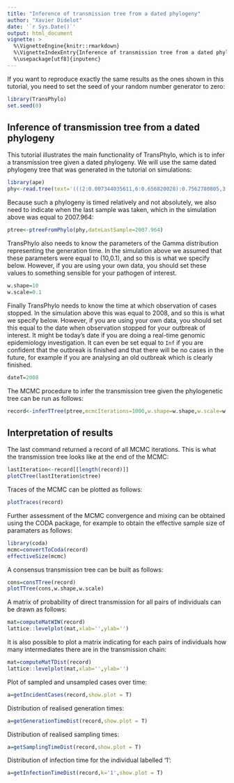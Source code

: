 ```yaml
---
title: "Inference of transmission tree from a dated phylogeny"
author: "Xavier Didelot"
date: '`r Sys.Date()`'
output: html_document
vignette: >
  %\VignetteEngine{knitr::rmarkdown}
  %\VignetteIndexEntry{Inference of transmission tree from a dated phylogeny}
  %\usepackage[utf8]{inputenc}
---
```



If you want to reproduce exactly the same results as the ones shown in this tutorial, you need to set the seed of your random number generator to zero:
```r
library(TransPhylo)
set.seed(0)
```

## Inference of transmission tree from a dated phylogeny

This tutorial illustrates the main functionality of TransPhylo, which is to infer a transmission tree given a dated phylogeny. We will use the same dated phylogeny tree that was generated in the tutorial on simulations:

```r
library(ape)
phy<-read.tree(text='(((2:0.007344035611,6:0.656820028):0.7562780805,3:1.643413444):1.293120815,((5:1.519248672,1:1.231048819):0.303038892,4:1.257652937):0.784065883);')
```

Because such a phylogeny is timed relatively and not absolutely, we also need to indicate when the last sample was taken, which in the simulation above was equal to 2007.964:

```r
ptree<-ptreeFromPhylo(phy,dateLastSample=2007.964)
```

TransPhylo also needs to know the parameters of the Gamma distribution representing the generation time. In the simulation above we assumed that these parameters were equal to (10,0.1), and so this is what we specify below. However, if you are using your own data, you should set these values to something sensible for your pathogen of interest.
```r
w.shape=10
w.scale=0.1
```

Finally TransPhylo needs to know the time at which observation of cases stopped. In the simulation above this was equal to 2008, and so this is what we specify below. However, if you are using your own data, you should set this equal to the date when observation stopped for your outbreak of interest. It might be today's date if you are doing a real-time genomic epidemiology investigation. It can even be set equal to `Inf` if you are confident that the outbreak is finished and that there will be no cases in the future, for example if you are analysing an old outbreak which is clearly finished.
```r
dateT=2008
```

The MCMC procedure to infer the transmission tree given the phylogenetic tree can be run as follows:

```r
record<-inferTTree(ptree,mcmcIterations=1000,w.shape=w.shape,w.scale=w.scale,dateT=dateT)
```

## Interpretation of results

The last command returned a record of all MCMC iterations. This is what the transmission tree looks like at the end of the MCMC:

```r
lastIteration<-record[[length(record)]]
plotCTree(lastIteration$ctree)
```

Traces of the MCMC can be plotted as follows:

```r
plotTraces(record)
```

Further assessment of the MCMC convergence and mixing can be obtained using the CODA package, for example to obtain the effective sample size of paramaters as follows:
```r
library(coda)
mcmc=convertToCoda(record)
effectiveSize(mcmc)
```

A consensus transmission tree can be built as follows:
```r
cons=consTTree(record)
plotTTree(cons,w.shape,w.scale)
```

A matrix of probability of direct transmission for all pairs of individuals can be drawn as follows:
```r
mat=computeMatWIW(record)
lattice::levelplot(mat,xlab='',ylab='')
```

It is also possible to plot a matrix indicating for each pairs of individuals how many intermediates there are in the transmission chain:
```r
mat=computeMatTDist(record)
lattice::levelplot(mat,xlab='',ylab='')
```

Plot of sampled and unsampled cases over time:
```r
a=getIncidentCases(record,show.plot = T)
```

Distribution of realised generation times:
```r
a=getGenerationTimeDist(record,show.plot = T)
```

Distribution of realised sampling times:
```r
a=getSamplingTimeDist(record,show.plot = T)
```

Distribution of infection time for the individual labelled '1':

```r
a=getInfectionTimeDist(record,k='1',show.plot = T)
```